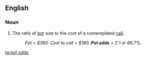 ==English==

===Noun===
{{en-plural noun}}

# {{lb|en|poker}} The ratio of [[pot]] size to the cost of a contemplated [[call]].
#: ''Pot = $360. Cost to call = $180. '''Pot odds''' = 2:1 or 66.7%.''

[[ta:pot odds]]